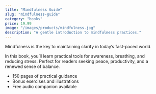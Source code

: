 ```yaml
---
title: "Mindfulness Guide"
slug: "mindfulness-guide"
category: "books"
price: 19.99
image: "/images/products/mindfulness.jpg"
description: "A gentle introduction to mindfulness practices."
---
```


Mindfulness is the key to maintaining clarity in today’s fast-paced world.

In this book, you’ll learn practical tools for awareness, breathing, and reducing stress. Perfect for readers seeking peace, productivity, and a renewed sense of balance.

- 150 pages of practical guidance
- Bonus exercises and illustrations
- Free audio companion available
